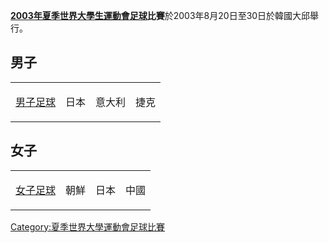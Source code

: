 {{main|2003年夏季世界大學生運動會足球比賽}}
'''[[2003年夏季世界大學生運動會|2003年夏季世界大學生運動會]][[足球|足球]]比賽'''於2003年8月20日至30日於韓國大邱舉行。

==男子==
{{Main|2003年夏季世界大學生運動會足球比賽男子賽事}}
{|{{MedalistTable|type=項目}}
|-
|[[2003年夏季世界大學生運動會足球比賽男子賽事|男子足球]]
|valign=top|{{flagicon|JPN}}日本
|valign=top|{{flagicon|ITA}}意大利
|valign=top|{{flagicon|CZE}}捷克
|}

==女子==
{{Main|2003年夏季世界大學生運動會足球比賽女子賽事}}
{|{{MedalistTable|type=項目}}
|-
|[[2003年夏季世界大學生運動會足球比賽女子賽事|女子足球]]
|valign=top|{{flagicon|North Korea}}朝鮮
|valign=top|{{flagicon|JPN}}日本
|valign=top|{{flagicon|CHN}}中國
|}

[[Category:夏季世界大學運動會足球比賽|Category:夏季世界大學運動會足球比賽]]

{{Navbox
|name = 夏季世界大學生運動會足球比賽
|title = 夏季世界大學生運動會足球比賽
|titlestyle = background:#BFD7FF;
|imageleft = [[File:Football_pictogram.svg|50px]]
|list1= [[1979年夏季世界大學生運動會足球比賽|1979]] •  <span style="color:#aaa">1981 • 1983</span> • [[1985年夏季世界大學生運動會足球比賽|1985]] • [[1987年夏季世界大學生運動會足球比賽|1987]] • <span style="color:#aaa">1989</span> • [[1991年夏季世界大學生運動會足球比賽|1991]] • [[1993年夏季世界大學生運動會足球比賽|1993]] • [[1995年夏季世界大學生運動會足球比賽|1995]] • [[1997年夏季世界大學生運動會足球比賽|1997]] • [[1999年夏季世界大學生運動會足球比賽|1999]] • [[2001年夏季世界大學生運動會足球比賽|2001]] • 2003 • [[2005年夏季世界大學生運動會足球比賽|2005]] • [[2007年夏季世界大學生運動會足球比賽|2007]] • [[2009年夏季世界大學生運動會足球比賽|2009]] • [[2011年夏季世界大學生運動會足球比賽|2011]]• [[2013年夏季世界大學生運動會足球比賽|2013]]• [[2015年夏季世界大學生運動會足球比賽|2015]]}}
